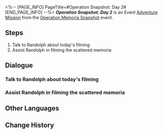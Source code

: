 <%-- [PAGE_INFO]
PageTitle=#Operation Snapshot: Day 2#
[END_PAGE_INFO] --%>
{{Stub|Dialogue.}}
{{Mission Infobox
|id            = 8024302
|title         = 
|image         = <!--Mission Operation Snapshot Day 2.png-->
|type          = Adventure
|event_name    = Operation Memoria Snapshot
|chapter       = 
|requirements  = [[Adventure Mission]] ''[[Operation Snapshot: Day 1]]'' completed
|summary       = <!--official mission summary from Fate's Atlas-->
|characters    = Randolph; Trailblazer
|startLocation = [[The Xianzhou Luofu]] - [[Central Starskiff Haven]]
|world         = The Xianzhou Luofu
|area          = Central Starskiff Haven
|prev          = Operation Snapshot: Day 1
|next          = Operation Snapshot: Day 3
|rewards       = Credit*1,000
}}
'''''Operation Snapshot: Day 2''''' is an Event [[Adventure Mission]] from the [[Operation Memoria Snapshot]] event.

==Steps==
# Talk to Randolph about today's filming
# Assist Randolph in filming the scattered memoria

<!--
==Gameplay Notes==

--><!--
==Trial Character==

-->
==Dialogue==
{{Stub Dialogue}}
===Talk to Randolph about today's filming{{subst:void|<!--802430201-->}}===
{{Mission Description|type=adventure|location=Central Starskiff Haven|Trainee Healer Randolph has prepared the retrieval plan for the scattered memoria today. Help him film the location of the target.}}
{{Dialogue Start}}
:{{tx}}
{{Dialogue End}}

===Assist Randolph in filming the scattered memoria{{subst:void|<!--802430202-->}}===
{{Mission Description|type=adventure|location=Central Starskiff Haven|update|Help Trainee Healer Randolph with the filming so that he can capture these scattered memoria.}}
{{Dialogue Start}}
:{{tx}}
{{Dialogue End}}

==Other Languages==
{{Other Languages
|en   = Operation Snapshot: Day 2
|zhs  = 留影计划·第二日
|zht  = 留影計畫•第二日
|ja   = スナップショット計画・2日目
|ko   = 촬영 계획•2일차
|es   = Operación instantáneas: Día 2
|fr   = Opération cliché&nbsp;: Jour 2
|ru   = Операция по фотосъёмке: день 2
|th   = แผนถ่ายภาพ: วันที่ 2
|vi   = Kế Hoạch Lưu Giữ Ảnh: Ngày 2
|de   = Operation Schattenspiel: Tag 2
|id   = Proyek Pemotretan: Hari 2
|pt   = Operação Captura: Dia 2
}}

==Change History==
{{Change History|2.4}}
